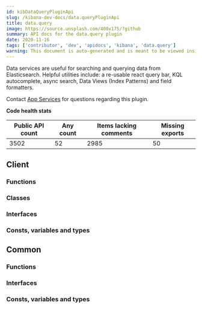 ```yaml
---
id: kibDataQueryPluginApi
slug: /kibana-dev-docs/data.queryPluginApi
title: data.query
image: https://source.unsplash.com/400x175/?github
summary: API docs for the data.query plugin
date: 2020-11-16
tags: ['contributor', 'dev', 'apidocs', 'kibana', 'data.query']
warning: This document is auto-generated and is meant to be viewed inside our experimental, new docs system. Reach out in #docs-engineering for more info.
---
```


Data services are useful for searching and querying data from Elasticsearch. Helpful utilities include: a re-usable react query bar, KQL autocomplete, async search, Data Views (Index Patterns) and field formatters.

Contact [App Services](https://github.com/orgs/elastic/teams/kibana-app-services) for questions regarding this plugin.

**Code health stats**

| Public API count  | Any count | Items lacking comments | Missing exports | 
|-------------------|-----------|------------------------|-----------------|
| 3502 | 52 | 2985 | 50 |

## Client

### Functions
<DocDefinitionList data={dataQueryObj.client.functions}/>

### Classes
<DocDefinitionList data={dataQueryObj.client.classes}/>

### Interfaces
<DocDefinitionList data={dataQueryObj.client.interfaces}/>

### Consts, variables and types
<DocDefinitionList data={dataQueryObj.client.misc}/>

## Common

### Functions
<DocDefinitionList data={dataQueryObj.common.functions}/>

### Interfaces
<DocDefinitionList data={dataQueryObj.common.interfaces}/>

### Consts, variables and types
<DocDefinitionList data={dataQueryObj.common.misc}/>

